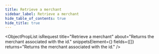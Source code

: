 ```yaml
---
title: Retrieve a merchant
sidebar_label: Retrieve a merchant
hide_table_of_contents: true
hide_title: true
---
```



<ObjectPropList
  isRequest
  title="Retrieve a merchant"
  about="Returns the merchant associated with the id."
  snippetsElement={<MerchantsRetrieve />}
  fields={[]}
  returns="Returns the merchant associated with the id."
/>
